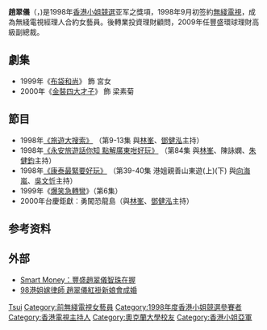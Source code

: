 {{藝人
| 類型 = 女演员
| 相片 = 
| 姓名 = 趙翠儀
| 羅馬拼音 = Chiu Tsui Yee
| 原名 = 
| 别名 = 儀儀
| 籍贯 = {{CHN}}上海浦东
| 英文名 = Jessie Chiu
| 国籍 = {{CNHK}}
| 出生日期 = {{birth_date_and_age|year=1974|month=6|day=1}}<ref>{{Cite web|url=http://www.uname.cn/celeb/celeb_11688172.html|title=逸名网名人名大全：赵翠仪简介,赵翠仪的照片资料|accessdate=2013-09-27|archive-date=2016-03-04|archive-url=https://web.archive.org/web/20160304191601/http://www.uname.cn/celeb/celeb_11688172.html|dead-url=no}}</ref>
| 出生地點 = {{BHKG}} 
| 逝世日期 = 
| 逝世地點 = 
| 教育程度 = [[奧克蘭大學|奧克蘭大學]]市場及管理學學士
| 血型 = 
| 星座 = 
| 網站 =
| 代表作品 = 
| 经纪公司 = [[TVB|TVB]]
| imdb =
| awards = 1998年度[[香港小姐競選|香港小姐競選]][[亞軍|亞軍]]
}}
'''趙翠儀'''（{{lang-en|Jessie Chiu}}，{{bd|1974年|6月1日||CatIdx=赵}})是1998年[[香港小姐競選|香港小姐競選]]亚军之獎項，1998年9月初签約[[無綫電視|無綫電視]]，成為無綫電視經理人合約女藝員。後轉業投資理財顧問，2009年任豐盛環球理財高級副總裁。

==劇集==
*1999年《[[布袋和尚_(無綫電視劇)|布袋和尚]]》 飾 宮女
*2000年《[[金裝四大才子|金裝四大才子]]》 飾 梁素菊
==節目==
*1998年[https://programme.mytvsuper.com/tc/120794/%E6%97%85%E9%81%8A%E5%A4%A7%E6%90%9C%E7%B4%A2 《旅遊大搜索》] {{Wayback|url=https://programme.mytvsuper.com/tc/120794/%E6%97%85%E9%81%8A%E5%A4%A7%E6%90%9C%E7%B4%A2 |date=20190502114252 }}（第9-13集 與[[林峯|林峯]]、[[鄧健泓|鄧健泓]]主持）
*1998年[https://programme.mytvsuper.com/tc/117898/%E9%BB%9E%E8%A7%A3%E6%97%85%E9%81%8A%E5%92%81%E5%A5%BD%E7%8E%A9 《永安旅遊話你知 點解廣東咁好玩》] {{Wayback|url=https://programme.mytvsuper.com/tc/117898/%E9%BB%9E%E8%A7%A3%E6%97%85%E9%81%8A%E5%92%81%E5%A5%BD%E7%8E%A9 |date=20190323045227 }}（第84集 與[[林峯|林峯]]、陳詠嫻、[[朱健鈞|朱健鈞]]主持）
*1998年[https://programme.mytvsuper.com/tc/117888/%E6%9C%80%E7%B7%8A%E8%A6%81%E5%A5%BD%E7%8E%A9 《康泰最緊要好玩》] {{Wayback|url=https://programme.mytvsuper.com/tc/117888/%E6%9C%80%E7%B7%8A%E8%A6%81%E5%A5%BD%E7%8E%A9 |date=20191231030911 }}（第39-40集 港姐親善山東遊(上)(下) 與[[向海嵐|向海嵐]]、[[吳文忻|吳文忻]]主持）
*1999年《[[爆笑急轉彎|爆笑急轉彎]]》（第6集）
*2000年台慶鉅獻︰勇闖恐龍島（與[[林峯|林峯]]、[[鄧健泓|鄧健泓]]主持）

==参考资料==
{{reflist}}
==外部==
*[http://orientaldaily.on.cc/cnt/finance/20090406/00269_008.html Smart Money：豐盛趙翠儀智珠在握] {{Wayback|url=http://orientaldaily.on.cc/cnt/finance/20090406/00269_008.html |date=20160305074506 }}
*[http://hk.apple.nextmedia.com/entertainment/art/20071209/10511112 98港姐嫁律師 趙翠儀紅褂新娘會成婚] {{Wayback|url=http://hk.apple.nextmedia.com/entertainment/art/20071209/10511112 |date=20150527064239 }}

{{香港小姐|[[李明慧|李明慧]]|亞|1998|[[原子鏸|原子鏸]]}}
[[Category:趙姓|Tsui]]
{{DEFAULTSORT:chiu}}
[[Category:前無綫電視女藝員|Category:前無綫電視女藝員]]
[[Category:1998年度香港小姐競選參賽者|Category:1998年度香港小姐競選參賽者]]
[[Category:香港電視主持人|Category:香港電視主持人]]
[[Category:奧克蘭大學校友|Category:奧克蘭大學校友]]
[[Category:香港小姐亞軍|Category:香港小姐亞軍]]